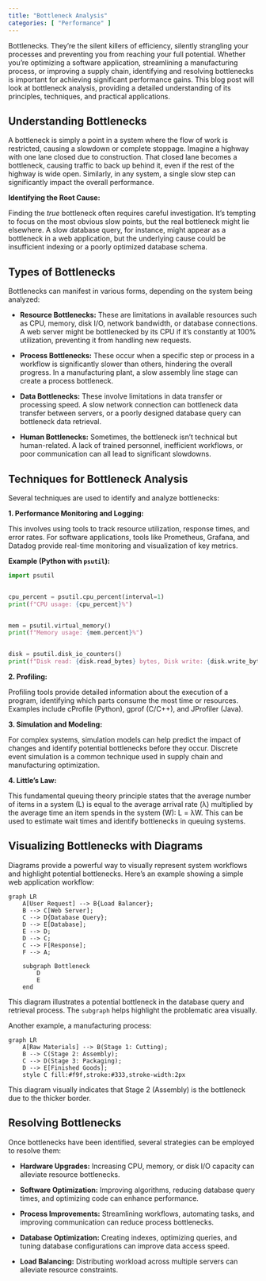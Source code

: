 ```yaml
---
title: "Bottleneck Analysis"
categories: [ "Performance" ]
---
```



Bottlenecks.  They're the silent killers of efficiency, silently strangling your processes and preventing you from reaching your full potential. Whether you're optimizing a software application, streamlining a manufacturing process, or improving a supply chain, identifying and resolving bottlenecks is important for achieving significant performance gains. This blog post will look at bottleneck analysis, providing a detailed understanding of its principles, techniques, and practical applications.

## Understanding Bottlenecks

A bottleneck is simply a point in a system where the flow of work is restricted, causing a slowdown or complete stoppage. Imagine a highway with one lane closed due to construction.  That closed lane becomes a bottleneck, causing traffic to back up behind it, even if the rest of the highway is wide open.  Similarly, in any system, a single slow step can significantly impact the overall performance.

**Identifying the Root Cause:**

Finding the *true* bottleneck often requires careful investigation.  It's tempting to focus on the most obvious slow points, but the real bottleneck might lie elsewhere. A slow database query, for instance, might appear as a bottleneck in a web application, but the underlying cause could be insufficient indexing or a poorly optimized database schema.

## Types of Bottlenecks

Bottlenecks can manifest in various forms, depending on the system being analyzed:

* **Resource Bottlenecks:** These are limitations in available resources such as CPU, memory, disk I/O, network bandwidth, or database connections.  A web server might be bottlenecked by its CPU if it's constantly at 100% utilization, preventing it from handling new requests.

* **Process Bottlenecks:** These occur when a specific step or process in a workflow is significantly slower than others, hindering the overall progress. In a manufacturing plant, a slow assembly line stage can create a process bottleneck.

* **Data Bottlenecks:** These involve limitations in data transfer or processing speed.  A slow network connection can bottleneck data transfer between servers, or a poorly designed database query can bottleneck data retrieval.

* **Human Bottlenecks:** Sometimes, the bottleneck isn't technical but human-related.  A lack of trained personnel, inefficient workflows, or poor communication can all lead to significant slowdowns.


## Techniques for Bottleneck Analysis

Several techniques are used to identify and analyze bottlenecks:

**1. Performance Monitoring and Logging:**

This involves using tools to track resource utilization, response times, and error rates.  For software applications, tools like Prometheus, Grafana, and Datadog provide real-time monitoring and visualization of key metrics.

**Example (Python with `psutil`):**

```python
import psutil


cpu_percent = psutil.cpu_percent(interval=1)
print(f"CPU usage: {cpu_percent}%")


mem = psutil.virtual_memory()
print(f"Memory usage: {mem.percent}%")


disk = psutil.disk_io_counters()
print(f"Disk read: {disk.read_bytes} bytes, Disk write: {disk.write_bytes} bytes")
```

**2. Profiling:**

Profiling tools provide detailed information about the execution of a program, identifying which parts consume the most time or resources.  Examples include cProfile (Python), gprof (C/C++), and JProfiler (Java).


**3. Simulation and Modeling:**

For complex systems, simulation models can help predict the impact of changes and identify potential bottlenecks before they occur.  Discrete event simulation is a common technique used in supply chain and manufacturing optimization.


**4. Little's Law:**

This fundamental queuing theory principle states that the average number of items in a system (L) is equal to the average arrival rate (λ) multiplied by the average time an item spends in the system (W):  L = λW.  This can be used to estimate wait times and identify bottlenecks in queuing systems.


## Visualizing Bottlenecks with Diagrams

Diagrams provide a powerful way to visually represent system workflows and highlight potential bottlenecks.  Here's an example showing a simple web application workflow:

```mermaid
graph LR
    A[User Request] --> B{Load Balancer};
    B --> C[Web Server];
    C --> D{Database Query};
    D --> E[Database];
    E --> D;
    D --> C;
    C --> F[Response];
    F --> A;

    subgraph Bottleneck
        D
        E
    end
```

This diagram illustrates a potential bottleneck in the database query and retrieval process.  The `subgraph` helps highlight the problematic area visually.


Another example, a manufacturing process:


```mermaid
graph LR
    A[Raw Materials] --> B(Stage 1: Cutting);
    B --> C(Stage 2: Assembly);
    C --> D(Stage 3: Packaging);
    D --> E[Finished Goods];
    style C fill:#f9f,stroke:#333,stroke-width:2px
```
This diagram visually indicates that Stage 2 (Assembly) is the bottleneck due to the thicker border.



## Resolving Bottlenecks

Once bottlenecks have been identified, several strategies can be employed to resolve them:

* **Hardware Upgrades:**  Increasing CPU, memory, or disk I/O capacity can alleviate resource bottlenecks.

* **Software Optimization:** Improving algorithms, reducing database query times, and optimizing code can enhance performance.

* **Process Improvements:** Streamlining workflows, automating tasks, and improving communication can reduce process bottlenecks.

* **Database Optimization:**  Creating indexes, optimizing queries, and tuning database configurations can improve data access speed.

* **Load Balancing:** Distributing workload across multiple servers can alleviate resource constraints.




